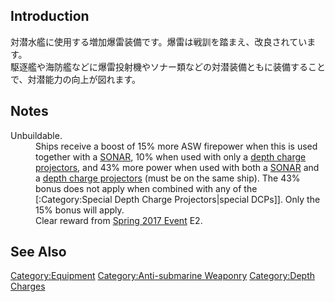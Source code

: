 {{EquipmentInfo|227}}
==Introduction==
対潜水艦に使用する増加爆雷装備です。爆雷は戦訓を踏まえ、改良されています。<br>
駆逐艦や海防艦などに爆雷投射機やソナー類などの対潜装備ともに装備することで、対潜能力の向上が図れます。


==Notes==
;Unbuildable.
:Ships receive a boost of 15% more ASW firepower when this is used together with a [[:Category:SONAR|SONAR]], 10% when used with only a [[:Category:Depth Charge Projectors|depth charge projectors]], and 43% more power when used with both a [[:Category:SONAR|SONAR]] and a [[:Category:Depth Charge Projectors|depth charge projectors]] (must be on the same ship). The 43% bonus does not apply when combined with any of the [:Category:Special Depth Charge Projectors|special DCPs]]. Only the 15% bonus will apply.
:Clear reward from [[Spring 2017 Event]] E2.

==See Also==
{{Equipmentlist}}
[[Category:Equipment]]
[[Category:Anti-submarine Weaponry]]
[[Category:Depth Charges]]